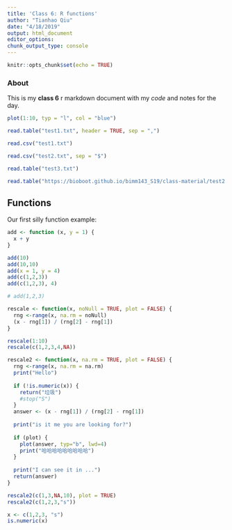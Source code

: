 ```yaml
---
title: 'Class 6: R functions'
author: "Tianhao Qiu"
date: "4/18/2019"
output: html_document
editor_options: 
chunk_output_type: console
---
```


```r
knitr::opts_chunk$set(echo = TRUE)
```

### About 
This is my **class 6** r markdown document with my *code* and notes for the day.

```r
plot(1:10, typ = "l", col = "blue")
```

```r
read.table("test1.txt", header = TRUE, sep = ",")
```

```r
read.csv("test1.txt")
```

```r
read.csv("test2.txt", sep = "$")
```

```r
read.table("test3.txt")
```

```r
read.table("https://bioboot.github.io/bimm143_S19/class-material/test2.txt", header = TRUE, sep = "$")
```

## Functions

Our first silly function example:
```r
add <- function (x, y = 1) {
  x + y 
}
```

```r
add(10)
add(10,10)
add(x = 1, y = 4)
add(c(1,2,3))
add(c(1,2,3), 4)
```

```r
# add(1,2,3)
```

```r
rescale <- function(x, noNull = TRUE, plot = FALSE) {
  rng <-range(x, na.rm = noNull)
  (x - rng[1]) / (rng[2] - rng[1])
}
```

```r
rescale(1:10)
rescale(c(1,2,3,4,NA))
```

```r
rescale2 <- function(x, na.rm = TRUE, plot = FALSE) {
  rng <-range(x, na.rm = na.rm)
  print("Hello")
  
  if (!is.numeric(x)) {
    return("垃圾")
    #stop("S")
  } 
  answer <- (x - rng[1]) / (rng[2] - rng[1])
    
  print("is it me you are looking for?")
   
  if (plot) {
    plot(answer, typ="b", lwd=4)
    print("哈哈哈哈哈哈哈哈哈")
  }
   
  print("I can see it in ...")
  return(answer)
}
```

```r
rescale2(c(1,3,NA,10), plot = TRUE)
rescale2(c(1,2,3,"s"))
```

```r
x <- c(1,2,3, "s")
is.numeric(x)
```

